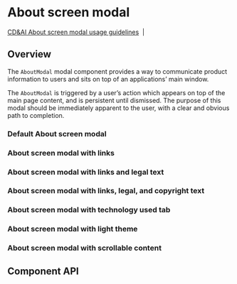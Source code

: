 
# About screen modal

[CD&AI About screen modal usage guidelines](https://pages.github.ibm.com/cdai-design/pal/patterns/empty-state/usage/)
&nbsp;|&nbsp;

## Overview

The `AboutModal` modal component provides a way to communicate product
information to users and sits on top of an applications’ main window.

The `AboutModal` is triggered by a user’s action which appears on top of the
main page content, and is persistent until dismissed. The purpose of this modal
should be immediately apparent to the user, with a clear and obvious path to
completion.

### Default About screen modal

<Preview>
  <Story id="experimental-aboutmodal--default" />
</Preview>

### About screen modal with links

<Preview>
  <Story id="experimental-aboutmodal--with-links" />
</Preview>

### About screen modal with links and legal text

<Preview>
  <Story id="experimental-aboutmodal--with-links-and-legal-text" />
</Preview>

### About screen modal with links, legal, and copyright text

<Preview>
  <Story id="experimental-aboutmodal--with-links-and-legal-and-copyright-text" />
</Preview>

### About screen modal with technology used tab

<Preview>
  <Story id="experimental-aboutmodal--with-technology-used-tab" />
</Preview>

### About screen modal with light theme

<Preview>
  <Story id="experimental-aboutmodal--with-light-theme" />
</Preview>

### About screen modal with scrollable content

<Preview>
  <Story id="experimental-aboutmodal--with-scroll" />
</Preview>

## Component API

<Props />
